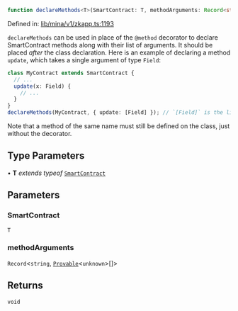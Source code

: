 ```ts
function declareMethods<T>(SmartContract: T, methodArguments: Record<string, Provable<unknown>[]>): void
```

Defined in: [lib/mina/v1/zkapp.ts:1193](https://github.com/o1-labs/o1js/blob/df1ff77af12d7cbbed4a6167f02815fad4f0dceb/src/lib/mina/v1/zkapp.ts#L1193)

`declareMethods` can be used in place of the `@method` decorator
to declare SmartContract methods along with their list of arguments.
It should be placed _after_ the class declaration.
Here is an example of declaring a method `update`, which takes a single argument of type `Field`:
```ts
class MyContract extends SmartContract {
  // ...
  update(x: Field) {
    // ...
  }
}
declareMethods(MyContract, { update: [Field] }); // `[Field]` is the list of arguments!
```
Note that a method of the same name must still be defined on the class, just without the decorator.

## Type Parameters

• **T** *extends* *typeof* [`SmartContract`](../classes/SmartContract.mdx)

## Parameters

### SmartContract

`T`

### methodArguments

`Record`\<`string`, [`Provable`](../type-aliases/Provable.mdx)\<`unknown`\>[]\>

## Returns

`void`
